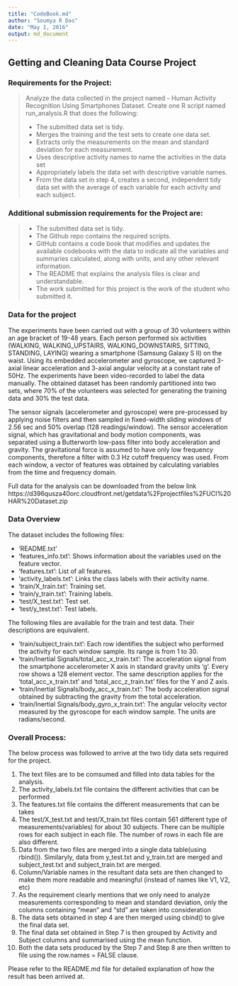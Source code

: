 ```yaml
---
title: "CodeBook.md"
author: "Soumya R Das"
date: "May 1, 2016"
output: md_document
---
```


## Getting and Cleaning Data Course Project

### Requirements for the Project:
> Analyze the data collected in the project named - Human Activity Recognition Using Smartphones Dataset. Create one R script named run_analysis.R that does the following:
>
  * The submitted data set is tidy.
  * Merges the training and the test sets to create one data set.
  * Extracts only the measurements on the mean and standard deviation for each     measurement.
  * Uses descriptive activity names to name the activities in the data set
  * Appropriately labels the data set with descriptive variable names.
  * From the data set in step 4, creates a second, independent tidy data set with the average of each variable for each activity and each subject.
  
### Additional submission requirements for the Project are: 
> 
  * The submitted data set is tidy.
  * The Github repo contains the required scripts.
  * GitHub contains a code book that modifies and updates the available codebooks with the data to indicate all the variables and summaries calculated, along with units, and any other relevant information.
  * The README that explains the analysis files is clear and understandable.
  * The work submitted for this project is the work of the student who submitted it.
  
### Data for the project

The experiments have been carried out with a group of 30 volunteers within an age bracket of 19-48 years. Each person performed six activities (WALKING, WALKING_UPSTAIRS, WALKING_DOWNSTAIRS, SITTING, STANDING, LAYING) wearing a smartphone (Samsung Galaxy S II) on the waist. Using its embedded accelerometer and gyroscope, we captured 3-axial linear acceleration and 3-axial angular velocity at a constant rate of 50Hz. The experiments have been video-recorded to label the data manually. The obtained dataset has been randomly partitioned into two sets, where 70% of the volunteers was selected for generating the training data and 30% the test data. 

The sensor signals (accelerometer and gyroscope) were pre-processed by applying noise filters and then sampled in fixed-width sliding windows of 2.56 sec and 50% overlap (128 readings/window). The sensor acceleration signal, which has gravitational and body motion components, was separated using a Butterworth low-pass filter into body acceleration and gravity. The gravitational force is assumed to have only low frequency components, therefore a filter with 0.3 Hz cutoff frequency was used. From each window, a vector of features was obtained by calculating variables from the time and frequency domain. 

Full data for the analysis can be downloaded from the below link
https://d396qusza40orc.cloudfront.net/getdata%2Fprojectfiles%2FUCI%20HAR%20Dataset.zip

### Data Overview
The dataset includes the following files:

* 'README.txt'
* 'features_info.txt': Shows information about the variables used on the feature vector.
* 'features.txt': List of all features.
* 'activity_labels.txt': Links the class labels with their activity name.
* 'train/X_train.txt': Training set.
* 'train/y_train.txt': Training labels.
* 'test/X_test.txt': Test set.
* 'test/y_test.txt': Test labels.

The following files are available for the train and test data. Their descriptions are equivalent. 

* 'train/subject_train.txt': Each row identifies the subject who performed the activity for each window sample. Its range is from 1 to 30. 
* 'train/Inertial Signals/total_acc_x_train.txt': The acceleration signal from the smartphone accelerometer X axis in standard gravity units 'g'. Every row shows a 128 element vector. The same description applies for the 'total_acc_x_train.txt' and 'total_acc_z_train.txt' files for the Y and Z axis. 
* 'train/Inertial Signals/body_acc_x_train.txt': The body acceleration signal obtained by subtracting the gravity from the total acceleration. 
* 'train/Inertial Signals/body_gyro_x_train.txt': The angular velocity vector measured by the gyroscope for each window sample. The units are radians/second. 


### Overall Process:  
The below process was followed to arrive at the two tidy data sets required for the project.

1. The text files are to be comsumed and filled into data tables for the analysis.
2. The activity_labels.txt file contains the different activities that can be performed
3. The features.txt file contains the different measurements that can be takes
4. The test/X_test.txt and test/X_train.txt files contain 561 different type of measurements(variables) for about 30 subjects. There can be multiple rows for each subject in each file. The number of rows in each file are also different.
4. Data from the two files are merged into a single data table(using rbind()). Similaryly, data from  y_test.txt and y_train.txt are merged and subject_test.txt and subject_train.txt are merged.
5. Column/Variable names in the resultant data sets are then changed to make them more readable and meaningful (instead of names like V1, V2, etc)
6. As the requirement clearly mentions that we only need to analyze measurements corresponding to mean and standard deviation, only the columns containing "mean" and "std" are taken into consideration
7. The data sets obtained in step 4 are then merged using cbind() to give the final data set. 
8. The final data set obtained in Step 7 is then grouped by Activity and Subject columns and summarised using the mean function. 
9. Both the data sets produced by the Step 7 and Step 8 are then written to file using the row.names = FALSE clause.

Please refer to the README.md file for detailed explanation of how the result has been arrived at.

